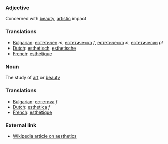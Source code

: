 ===Adjective===
Concerned with [[beauty]], [[artistic]] impact

===Translations===
*[[Bulgarian]]: [[естетичен]] ''m'', [[естетическа]] ''f'', [[естетическо]] ''n'', [[естетически]] ''pl''
*[[Dutch]]: [[esthetisch]], [[esthetische]]
*[[French]]: [[esthétique]]

===Noun===
The study of [[art]] or [[beauty]]

===Translations===
*[[Bulgarian]]: [[естетика]] ''f''
*[[Dutch]]: [[esthetica]] ''f''
*[[French]]: [[esthétique]]

=== External link ===
* [[w:aesthetics|Wikipedia article on aesthetics]]